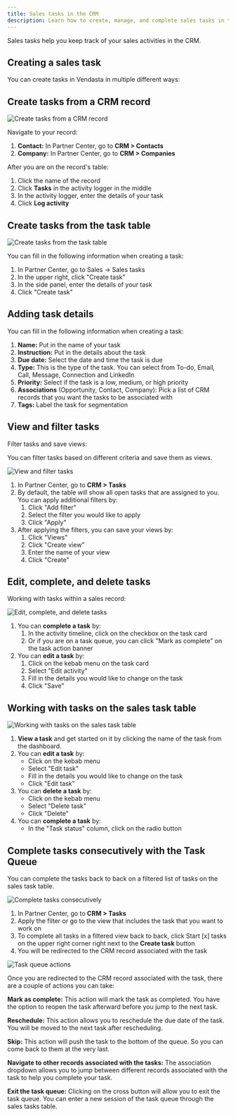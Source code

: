 ```yaml
---
title: Sales tasks in the CRM
description: Learn how to create, manage, and complete sales tasks in the Vendasta CRM to keep track of your sales activities.
---
```


Sales tasks help you keep track of your sales activities in the CRM.

## Creating a sales task

You can create tasks in Vendasta in multiple different ways:

## Create tasks from a CRM record

![Create tasks from a CRM record](/img/crm/tasks/create-tasks-from-crm-record.png)

Navigate to your record:

1. **Contact:** In Partner Center, go to **CRM > Contacts**
2. **Company:** In Partner Center, go to **CRM > Companies**

After you are on the record's table:

1. Click the name of the record
2. Click **Tasks** in the activity logger in the middle
3. In the activity logger, enter the details of your task
4. Click **Log activity**

## Create tasks from the task table

![Create tasks from the task table](/img/crm/tasks/create-tasks-from-task-table.png)

You can fill in the following information when creating a task:

1. In Partner Center, go to Sales → Sales tasks
2. In the upper right, click "Create task"
3. In the side panel, enter the details of your task
4. Click "Create task"

## Adding task details

You can fill in the following information when creating a task:

1. **Name:** Put in the name of your task
2. **Instruction:** Put in the details about the task
3. **Due date:** Select the date and time the task is due
4. **Type:** This is the type of the task. You can select from To-do, Email, Call, Message, Connection and LinkedIn
5. **Priority:** Select if the task is a low, medium, or high priority
6. **Associations** (Opportunity, Contact, Company): Pick a list of CRM records that you want the tasks to be associated with
7. **Tags:** Label the task for segmentation

## View and filter tasks

Filter tasks and save views:

You can filter tasks based on different criteria and save them as views.

![View and filter tasks](/img/crm/tasks/view-and-filter-tasks.png)

1. In Partner Center, go to **CRM > Tasks**
2. By default, the table will show all open tasks that are assigned to you. You can apply additional filters by:
   1. Click "Add filter"
   2. Select the filter you would like to apply
   3. Click "Apply"
3. After applying the filters, you can save your views by:
   1. Click "Views"
   2. Click "Create view"
   3. Enter the name of your view
   4. Click "Create"

## Edit, complete, and delete tasks

Working with tasks within a sales record:

![Edit, complete, and delete tasks](/img/crm/tasks/edit-complete-delete-tasks.png)

1. You can **complete a task** by:
   1. In the activity timeline, click on the checkbox on the task card
   2. Or if you are on a task queue, you can click "Mark as complete" on the task action banner
2. You can **edit a task** by:
   1. Click on the kebab menu on the task card
   2. Select "Edit activity"
   3. Fill in the details you would like to change on the task
   4. Click "Save"

## Working with tasks on the sales task table

![Working with tasks on the sales task table](/img/crm/tasks/working-with-tasks.png)

1. **View a task** and get started on it by clicking the name of the task from the dashboard.
2. You can **edit a task** by:
   - Click on the kebab menu
   - Select "Edit task"
   - Fill in the details you would like to change on the task
   - Click "Edit task"
3. You can **delete a task** by:
   - Click on the kebab menu
   - Select "Delete task"
   - Click "Delete"
4. You can **complete a task** by:
   - In the "Task status" column, click on the radio button

## Complete tasks consecutively with the Task Queue

You can complete the tasks back to back on a filtered list of tasks on the sales task table.

![Complete tasks consecutively](/img/crm/tasks/complete-tasks-consecutively.png)

1. In Partner Center, go to **CRM > Tasks**
2. Apply the filter or go to the view that includes the task that you want to work on
3. To complete all tasks in a filtered view back to back, click Start [x] tasks on the upper right corner right next to the **Create task** button
4. You will be redirected to the CRM record associated with the task

![Task queue actions](/img/crm/tasks/task-queue-actions.png)

Once you are redirected to the CRM record associated with the task, there are a couple of actions you can take:

**Mark as complete:** This action will mark the task as completed. You have the option to reopen the task afterward before you jump to the next task.

**Reschedule:** This action allows you to reschedule the due date of the task. You will be moved to the next task after rescheduling.

**Skip:** This action will push the task to the bottom of the queue. So you can come back to them at the very last.

**Navigate to other records associated with the tasks:** The association dropdown allows you to jump between different records associated with the task to help you complete your task.

**Exit the task queue:** Clicking on the cross button will allow you to exit the task queue. You can enter a new session of the task queue through the sales tasks table.